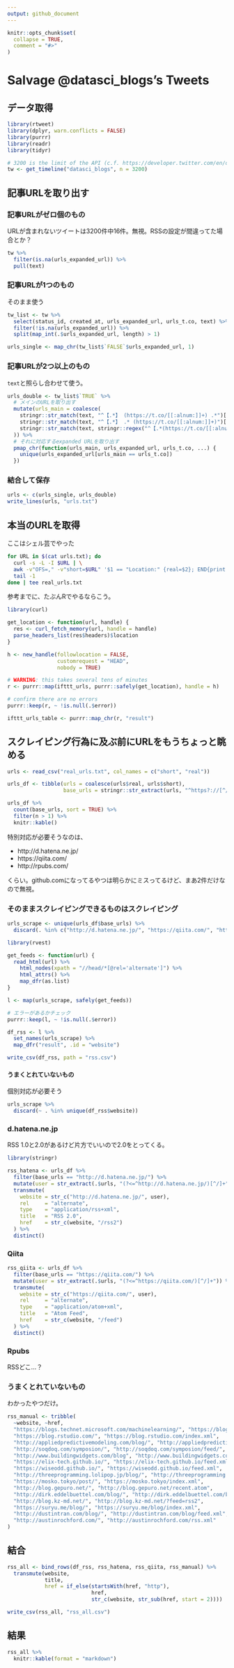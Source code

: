 ```yaml
---
output: github_document
---
```


<!-- README.md is generated from README.Rmd. Please edit that file -->

```r
knitr::opts_chunk$set(
  collapse = TRUE,
  comment = "#>"
)
```

# Salvage @datasci_blogs's Tweets

## データ取得

```r
library(rtweet)
library(dplyr, warn.conflicts = FALSE)
library(purrr)
library(readr)
library(tidyr)
```

```r
# 3200 is the limit of the API (c.f. https://developer.twitter.com/en/docs/tweets/timelines/api-reference/get-statuses-user_timeline)
tw <- get_timeline("datasci_blogs", n = 3200)
```

## 記事URLを取り出す

### 記事URLがゼロ個のもの

URLが含まれないツイートは3200件中16件。無視。RSSの設定が間違ってた場合とか？

```r
tw %>%
  filter(is.na(urls_expanded_url)) %>%
  pull(text)
```

### 記事URLが1つのもの

そのまま使う

```r
tw_list <- tw %>%
  select(status_id, created_at, urls_expanded_url, urls_t.co, text) %>%
  filter(!is.na(urls_expanded_url)) %>%
  split(map_int(.$urls_expanded_url, length) > 1)

urls_single <- map_chr(tw_list$`FALSE`$urls_expanded_url, 1)
```

### 記事URLが2つ以上のもの

`text`と照らし合わせて使う。

```r
urls_double <- tw_list$`TRUE` %>%
  # メインのURLを取り出す
  mutate(urls_main = coalesce(
    stringr::str_match(text, "^【.*】 (https://t.co/[[:alnum:]]+) .*")[,2],
    stringr::str_match(text, "^【.*】 .* (https://t.co/[[:alnum:]]+)")[,2],
    stringr::str_match(text, stringr::regex("^【.*(https://t.co/[[:alnum:]]+)$", dotall = TRUE))[,2]
  )) %>%
  # それに対応するexpanded URLを取り出す
  pmap_chr(function(urls_main, urls_expanded_url, urls_t.co, ...) {
    unique(urls_expanded_url[urls_main == urls_t.co])
  })
```

### 結合して保存

```r
urls <- c(urls_single, urls_double)
write_lines(urls, "urls.txt")
```

## 本当のURLを取得

ここはシェル芸でやった

```sh
for URL in $(cat urls.txt); do
  curl -s -L -I $URL | \
  awk -v"OFS=," -v"short=$URL" '$1 == "Location:" {real=$2}; END{print short,real}' | \
  tail -1
done | tee real_urls.txt
```

参考までに、たぶんRでやるならこう。

```r
library(curl)

get_location <- function(url, handle) {
  res <- curl_fetch_memory(url, handle = handle)
  parse_headers_list(res$headers)$location
}

h <- new_handle(followlocation = FALSE,
                customrequest = "HEAD",
                nobody = TRUE)

# WARNING: this takes several tens of minutes
r <- purrr::map(ifttt_urls, purrr::safely(get_location), handle = h)

# confirm there are no errors
purrr::keep(r, ~ !is.null(.$error))

ifttt_urls_table <- purrr::map_chr(r, "result")
```

## スクレイピング行為に及ぶ前にURLをもうちょっと眺める

```r
urls <- read_csv("real_urls.txt", col_names = c("short", "real"))

urls_df <- tibble(urls = coalesce(urls$real, urls$short),
                  base_urls = stringr::str_extract(urls, "^https?://[^/]+/?"))

urls_df %>%
  count(base_urls, sort = TRUE) %>%
  filter(n > 1) %>%
  knitr::kable()
```

特別対応が必要そうなのは、

* http://d.hatena.ne.jp/
* https://qiita.com/
* http://rpubs.com/

くらい。github.comになってるやつは明らかにミスってるけど、まあ2件だけなので無視。

### そのままスクレイピングできるものはスクレイピング

```r
urls_scrape <- unique(urls_df$base_urls) %>%
  discard(. %in% c("http://d.hatena.ne.jp/", "https://qiita.com/", "http://rpubs.com/"))

library(rvest)

get_feeds <- function(url) {
  read_html(url) %>% 
    html_nodes(xpath = "//head/*[@rel='alternate']") %>%
    html_attrs() %>%
    map_dfr(as.list)
}

l <- map(urls_scrape, safely(get_feeds))

# エラーがあるかチェック
purrr::keep(l, ~ !is.null(.$error))
```

```r
df_rss <- l %>%
  set_names(urls_scrape) %>%
  map_dfr("result", .id = "website")

write_csv(df_rss, path = "rss.csv")
```

#### うまくとれていないもの

個別対応が必要そう

```r
urls_scrape %>%
  discard(~ . %in% unique(df_rss$website))
```

### d.hatena.ne.jp

RSS 1.0と2.0があるけど片方でいいので2.0をとってくる。

```r
library(stringr)

rss_hatena <- urls_df %>%
  filter(base_urls == "http://d.hatena.ne.jp/") %>%
  mutate(user = str_extract(.$urls, "(?<=^http://d.hatena.ne.jp/)[^/]+")) %>%
  transmute(
    website = str_c("http://d.hatena.ne.jp/", user),
    rel     = "alternate",
    type    = "application/rss+xml",
    title   = "RSS 2.0",
    href    = str_c(website, "/rss2")
  ) %>%
  distinct()
```

### Qiita

```r
rss_qiita <- urls_df %>%
  filter(base_urls == "https://qiita.com/") %>%
  mutate(user = str_extract(.$urls, "(?<=^https://qiita.com/)[^/]+")) %>%
  transmute(
    website = str_c("https://qiita.com/", user),
    rel     = "alternate",
    type    = "application/atom+xml",
    title   = "Atom Feed",
    href    = str_c(website, "/feed")
  ) %>%
  distinct()
```

### Rpubs

RSSどこ...？

### うまくとれていないもの

わかったやつだけ。

```r
rss_manual <- tribble(
  ~website, ~href,
  "https://blogs.technet.microsoft.com/machinelearning/", "https://blogs.technet.microsoft.com/machinelearning/feed/",
  "https://blog.rstudio.com/", "https://blog.rstudio.com/index.xml",
  "http://appliedpredictivemodeling.com/blog/", "http://appliedpredictivemodeling.com/blog?format=RSS",
  "http://soqdoq.com/symposion/", "http://soqdoq.com/symposion/feed/",
  "http://www.buildingwidgets.com/blog", "http://www.buildingwidgets.com/blog?format=RSS",
  "https://elix-tech.github.io/", "https://elix-tech.github.io/feed.xml",
  "https://wiseodd.github.io/", "https://wiseodd.github.io/feed.xml",
  "http://threeprogramming.lolipop.jp/blog/", "http://threeprogramming.lolipop.jp/blog/?feed=rss2",
  "https://mosko.tokyo/post/", "https://mosko.tokyo/index.xml",
  "http://blog.gepuro.net/", "http://blog.gepuro.net/recent.atom",
  "http://dirk.eddelbuettel.com/blog/", "http://dirk.eddelbuettel.com/blog/index.rss",
  "http://blog.kz-md.net/", "http://blog.kz-md.net/?feed=rss2",
  "https://suryu.me/blog/", "https://suryu.me/blog/index.xml",
  "http://dustintran.com/blog/", "http://dustintran.com/blog/feed.xml",
  "http://austinrochford.com/", "http://austinrochford.com/rss.xml"
)
```

## 結合

```r
rss_all <- bind_rows(df_rss, rss_hatena, rss_qiita, rss_manual) %>%
  transmute(website,
            title,
            href = if_else(startsWith(href, "http"),
                           href,
                           str_c(website, str_sub(href, start = 2))))

write_csv(rss_all, "rss_all.csv")
```


## 結果

```r
rss_all %>%
  knitr::kable(format = "markdown")
```
